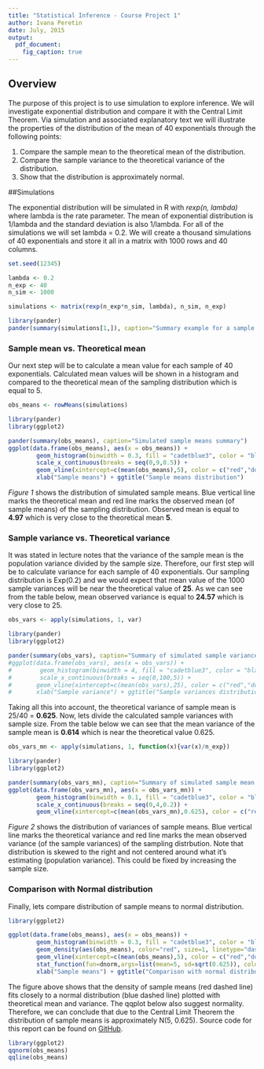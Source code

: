 ```yaml
---
title: "Statistical Inference - Course Project 1"
author: Ivana Peretin
date: July, 2015
output:
  pdf_document:
    fig_caption: true
---
```


## Overview

The purpose of this project is to use simulation to explore inference. We will 
investigate exponential distribution and compare it with the Central Limit Theorem.
Via simulation and associated explanatory text we will illustrate the properties of the distribution of the mean of 40 exponentials through the following points:

1. Compare the sample mean to the theoretical mean of the distribution.
2. Compare the sample variance to the theoretical variance of the distribution.
3. Show that the distribution is approximately normal.

##Simulations

The exponential distribution will be simulated in R with *rexp(n, lambda)* where 
lambda is the rate parameter. The mean of exponential distribution is 1/lambda 
and the standard deviation is also 1/lambda. For all of the simulations we will 
set lambda = 0.2. We will create a thousand simulations of 40 exponentials and store it
all in a matrix with 1000 rows and 40 columns.

```r
set.seed(12345)

lambda <- 0.2
n_exp <- 40 
n_sim <- 1000

simulations <- matrix(rexp(n_exp*n_sim, lambda), n_sim, n_exp)
```
```r
library(pander)
pander(summary(simulations[1,]), caption="Summary example for a sample of 40 exponentials")
```

### Sample mean vs. Theoretical mean

Our next step will be to calculate a mean value for each sample of 40 exponentials.
Calculated mean values will be shown in a histogram and compared to the theoretical
mean of the sampling distribution which is equal to 5.

```r
obs_means <- rowMeans(simulations)
```
```r
library(pander)
library(ggplot2)

pander(summary(obs_means), caption="Simulated sample means summary")
ggplot(data.frame(obs_means), aes(x = obs_means)) + 
        geom_histogram(binwidth = 0.3, fill = "cadetblue3", color = "black", alpha = 0.6) +
        scale_x_continuous(breaks = seq(0,9,0.5)) +
        geom_vline(xintercept=c(mean(obs_means),5), color = c("red","dodgerblue2"), size=1) +
        xlab("Sample means") + ggtitle("Sample means distribution")
```

*Figure 1* shows the distribution of simulated sample means. Blue vertical line marks 
the theoretical mean and red line marks the observed mean (of sample means) of 
the sampling distribution. Observed mean is equal to **4.97** which is very close to 
the theoretical mean **5**.

### Sample variance vs. Theoretical variance

It was stated in lecture notes that the variance of the sample mean is the population
variance divided by the sample size. Therefore, our first step will be to calculate variance for each sample of 40 exponentials. Our sampling distribution is Exp(0.2) and we would expect that mean value of the 1000 sample variances will be near the theoretical value of **25**. As we can see from the table below, mean observed variance is equal to **24.57** which is very close to 25.

```r
obs_vars <- apply(simulations, 1, var)
```
```r
library(pander)
library(ggplot2)

pander(summary(obs_vars), caption="Summary of simulated sample variances")
#ggplot(data.frame(obs_vars), aes(x = obs_vars)) + 
#        geom_histogram(binwidth = 4, fill = "cadetblue3", color = "black", alpha = 0.6) +
#        scale_x_continuous(breaks = seq(0,100,5)) +
#       geom_vline(xintercept=c(mean(obs_vars),25), color = c("red","dodgerblue2"), size=1) +
#       xlab("Sample variance") + ggtitle("Sample variances distribution")
```

Taking all this into account, the theoretical variance of sample mean is 25/40 = **0.625**. 
Now, lets divide the calculated sample variances with sample size. From the table below
we can see that the mean variance of the sample mean is **0.614** which is near the theoretical value 0.625.

```r
obs_vars_mn <- apply(simulations, 1, function(x){var(x)/n_exp})
```
```r
library(pander)
library(ggplot2)

pander(summary(obs_vars_mn), caption="Summary of simulated sample mean variances")
ggplot(data.frame(obs_vars_mn), aes(x = obs_vars_mn)) + 
        geom_histogram(binwidth = 0.1, fill = "cadetblue3", color = "black", alpha = 0.6) +
        scale_x_continuous(breaks = seq(0,4,0.2)) +
        geom_vline(xintercept=c(mean(obs_vars_mn),0.625), color = c("red","dodgerblue2"), size=1) + xlab("Sample means variance") + ggtitle("Distribution of sample means variance")
```

*Figure 2* shows the distribution of variances of sample means. Blue vertical line marks 
the theoretical variance and red line marks the mean observed variance (of the sample variances) of the sampling distrbution. Note that distribution is skewed to the right 
and not centered around what it's estimating (population variance). This could be fixed by increasing the sample size.

### Comparison with Normal distribution

Finally, lets compare distribution of sample means to normal distribution.

```r
library(ggplot2)

ggplot(data.frame(obs_means), aes(x = obs_means)) + 
        geom_histogram(binwidth = 0.3, fill = "cadetblue3", color = "black", alpha = 0.6, aes(y=..density..)) +
        geom_density(aes(obs_means), color="red", size=1, linetype="dashed") +
        geom_vline(xintercept=c(mean(obs_means),5), color = c("red","dodgerblue2"), size=1) +
        stat_function(fun=dnorm,args=list(mean=5, sd=sqrt(0.625)), color="dodgerblue2", size=1, linetype="dashed")+
        xlab("Sample means") + ggtitle("Comparison with normal distribution")
```

The figure above shows that the density of sample means (red dashed line) fits closely to a normal distribution (blue dashed line) plotted with theoretical mean and variance. 
The qqplot below also suggest normality. Therefore, we can conclude that due to the 
Central Limit Theorem the distribution of sample means is approximately N(5, 0.625).
Source code for this report can be found on [GitHub](https://github.com/ipocepan/Statistical-Inference/blob/master/Report%201/SI_project1.Rmd).

```r
library(ggplot2)
qqnorm(obs_means)
qqline(obs_means)
```